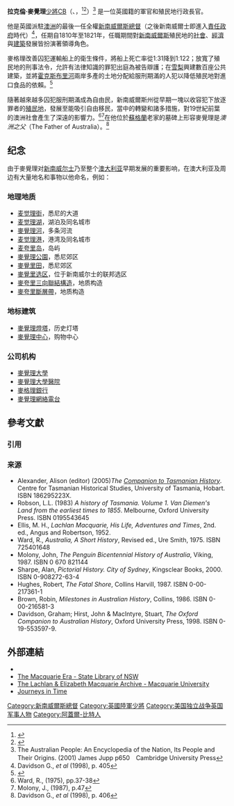 {{noteTA
|1=zh-cn:澳大利亚;zh-hk:澳洲;
}}
{{Infobox Prime Minister
| name          =拉克倫·麥覺理
| image         =Ln-Governor-Lachlan macquarie.jpg
| birth_date    =1762年1月31日
| birth_place   =[[蘇格蘭|蘇格蘭]]
| death_date = 1824年7月1日 
| death_place   =[[英格蘭|英格蘭]][[倫敦|倫敦]]
| spouse        =第1任Jane Jarvis（1793-1796）和第2任Elizabeth Campbell（1807-1824）
| order         =第5任[[新南威爾斯州|新南威爾斯州]]總督
| term_start    =1810年1月1日 
| term_end      =1821年11月30日 
|}}
'''拉克倫·麥覺理'''[[少將|少將]][[巴斯勳章|CB]]（{{lang-en|'''Lachlan Macquarie'''}}、{{lang-gd|'''Lachlann MacGuaire'''}}，{{bd|1762年|1月31日|1824年|7月1日|catIdx=Macquarie}}<ref>{{Australian Dictionary of Biography |first= N. D.|last= McLachlan|authorlink= |year= 1967|id= A020162b|title= Macquarie, Lachlan (1762-1824)|accessdate= 2009-06-07}}</ref><ref>{{Cite web |url=http://books.google.co.uk/books?id=g1SgAAAAMAAJ&q=%22MacQuarie%22+%22MacGuaire%22&dq=%22MacQuarie%22+%22MacGuaire%22 |title=Ian Grimble: ''Scottish Clans and Tartans'', 1973, p 203 |access-date=2010-02-05 |archive-date=2012-11-13 |archive-url=https://web.archive.org/web/20121113200421/http://books.google.co.uk/books?id=g1SgAAAAMAAJ&q=%22MacQuarie%22+%22MacGuaire%22&dq=%22MacQuarie%22+%22MacGuaire%22 |dead-url=no }}</ref>）<ref>The Australian People: An Encyclopedia of the Nation, Its People and Their Origins. (2001) James Jupp p650　Cambridge University Press</ref> 是一位英國籍的軍官和殖民地行政長官。

他是英國派駐[[澳洲|澳洲]]的最後一任全權[[新南威爾斯總督|新南威爾斯總督]]（之後新南威爾士即進入[[責任政府|責任政府]]時代）<ref>Davidson G., ''et al'' (1998), p. 405</ref>，任期自1810年至1821年，任職期間對[[新南威爾斯|新南威爾斯]]殖民地的[[社會|社會]]、[[經濟|經濟]]與[[建築|建築]]發展皆扮演著領導角色。

麥格理改善囚犯運輸船上的衛生條件，將船上死亡率從1ː31降到1ː122；放寬了殖民地的刑事法令，允許有法律知識的罪犯出庭為被告辯護；在[[悉尼|雪梨]]興建數百座公共建築，並將[[霍克斯伯里河|霍克斯布里河]]兩岸多產的土地分配給服刑期滿的人犯以降低殖民地對進口食品的依賴。<ref>{{Cite book|url=https://www.worldcat.org/oclc/990260509|last=Niall)|first=Fu ge sen (Ferguson,|last2=Niall)|first2=弗格森 (Ferguson,|date=2015.07|publisher=Guang chang chu ban|isbn=9789869190909|edition=San ban|location=Xin bei shi|chapter=Di guo : da ying di guo shi jie zhi xu de xing shuai yi ji gei shi jie qiang quan de qi shi|oclc=990260509|title=|access-date=2018-04-03|archive-date=2020-05-31|archive-url=https://web.archive.org/web/20200531134532/https://www.worldcat.org/oclc/990260509|dead-url=no}}</ref>

隨著越來越多囚犯服刑期滿成為自由民，新南威爾斯州從早期一塊以收容犯下放逐罪者的[[殖民地|殖民地]]，發展至能吸引自由移民，當中的轉變和諸多措施，對19世紀前葉的澳洲社會產生了深遠的影響力。<ref>Ward, R., (1975), pp.37-38</ref><ref>Molony, J., (1987), p.47</ref>在他位於[[蘇格蘭|蘇格蘭]]老家的墓碑上形容麥覺理是''澳洲之父''（The Father of Australia）。<ref>Davidson G., ''et al'' (1998), p. 406</ref>
==纪念==
由于麥覺理对[[新南威尔士|新南威尔士]]乃至整个[[澳大利亚|澳大利亚]]早期发展的重要影响，在澳大利亚及周边有大量地名和事物以他命名，例如：
===地理地质===
*[[麦觉理街|麦觉理街]]，悉尼的大道
*[[麦觉理湖|麦觉理湖]]，湖泊及同名城市
*[[麥覺理河|麥覺理河]]，多条河流
*[[麦觉理港|麦觉理港]]，港湾及同名城市
*[[麦夸里岛|麦夸里岛]]，岛屿
*[[麥覺理公園|麥覺理公園]]，悉尼郊区
*[[麥覺里田|麥覺里田]]，悉尼郊区
*[[麥覺里_(澳大利亞國會選區)|麥覺里选区]]，位于新南威尔士的联邦选区
*[[麥夸里三向聯結構造|麥夸里三向聯結構造]]，地质构造
*[[麥夸里斷層帶|麥夸里斷層帶]]，地质构造

===地标建筑===
*[[麥覺理燈塔|麥覺理燈塔]]，历史灯塔
*[[麥覺理中心|麥覺理中心]]，购物中心

===公司机构===
*[[麥覺理大學|麥覺理大學]]
*[[麥覺理大學醫院|麥覺理大學醫院]]
*[[麥格理銀行|麥格理銀行]]
*[[麥覺理網絡電台|麥覺理網絡電台]]

== 參考文獻 ==
=== 引用 ===
{{Reflist|30em}}

=== 来源 ===
{{refbegin}}
* Alexander, Alison (editor) (2005)''The [[Companion_to_Tasmanian_History|Companion to Tasmanian History]]''. Centre for Tasmanian Historical Studies, University of Tasmania, Hobart. ISBN 186295223X.
* Robson, L.L. (1983) ''A history of Tasmania. Volume 1. Van Diemen's Land from the earliest times to 1855''. Melbourne, Oxford University Press. ISBN 0195543645
* Ellis, M. H., ''Lachlan Macquarie, His Life, Adventures and Times'', 2nd. ed., Angus and Robertson, 1952.
* Ward, R., ''Australia, A Short History '', Revised ed., Ure Smith, 1975. ISBN 725401648
* Molony, John, ''The Penguin Bicentennial History of Australia'', Viking, 1987. ISBN 0 670 821144
* Sharpe, Alan, ''Pictorial History. City of Sydney'', Kingsclear Books, 2000. ISBN 0-908272-63-4
* Hughes, Robert, ''The Fatal Shore'', Collins Harvill, 1987. ISBN 0-00-217361-1
* Brown, Robin, ''Milestones in Australian History'', Collins, 1986. ISBN 0-00-216581-3
* Davidson, Graham; Hirst, John &  MacIntyre, Stuart,  ''The Oxford Companion to Australian History'', Oxford University Press, 1998. ISBN 0-19-553597-9.
{{refend}}

==外部連結==
* {{Dictionary of Australian Biography|First=Lachlan|Last=Macquarie|Link=http://gutenberg.net.au/dictbiog/0-dict-biogMc.html#macquarie1}}
*[https://web.archive.org/web/20110407090745/http://www.sl.nsw.gov.au/discover%5Fcollections/history_nation/macquarie/governor/index.html The Macquarie Era - State Library of NSW]
* [https://web.archive.org/web/20080127150748/http://www.lib.mq.edu.au/digital/lema/ The Lachlan & Elizabeth Macquarie Archive - Macquarie University]
* [https://web.archive.org/web/20080807104244/http://www.lib.mq.edu.au/all/journeys/historical_background/lachlan/ Journeys in Time]

{{Authority control}}
{{DEFAULTSORT:Macquarie, Lachlan}}
[[Category:新南威爾斯總督|Category:新南威爾斯總督]]
[[Category:英國陸軍少將|Category:英國陸軍少將]]
[[Category:美国独立战争英国军事人物|Category:美国独立战争英国军事人物]]
[[Category:阿蓋爾-比特人|Category:阿蓋爾-比特人]]